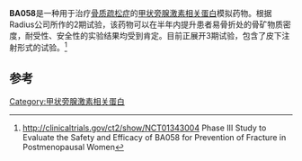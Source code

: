 {{orphan|time=2015-01-27T03:59:48+00:00}}{{medical}}
'''BA058'''是一种用于治疗[[骨质疏松症|骨质疏松症]]的[[甲状旁腺激素相关蛋白|甲状旁腺激素相关蛋白]]模拟药物。根据Radius公司所作的2期试验，该药物可以在半年内提升患者易骨折处的骨矿物质密度，耐受性、安全性的实验结果均受到肯定。目前正展开3期试验，包含了皮下注射形式的试验。<ref>http://clinicaltrials.gov/ct2/show/NCT01343004 {{Wayback|url=http://clinicaltrials.gov/ct2/show/NCT01343004 |date=20111024182232 }} Phase III Study to Evaluate the Safety and Efficacy of BA058 for Prevention of Fracture in Postmenopausal Women</ref>

==参考==
{{reflist}}
{{pharma-stub}}

[[Category:甲状旁腺激素相关蛋白|Category:甲状旁腺激素相关蛋白]]